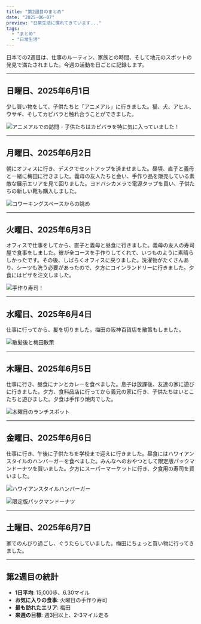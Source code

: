 ```yaml
---
title: "第2週目のまとめ"
date: "2025-06-07"
preview: "日常生活に慣れてきています..."
tags:
  - "まとめ"
  - "日常生活"
---
```


日本での2週目は、仕事のルーティン、家族との時間、そして地元のスポットの発見で満たされました。今週の活動を日ごとに記録します。

---

## 日曜日、2025年6月1日

少し買い物をして、子供たちと「アニメアル」に行きました。猫、犬、アヒル、ウサギ、そしてカピバラと触れ合うことができました。

![アニメアルでの訪問 - 子供たちはカピバラを特に気に入っていました！](/images/week-two-img/animeal.jpg)

---

## 月曜日、2025年6月2日

朝にオフィスに行き、デスクでセットアップを済ませました。昼頃、直子と義母と一緒に梅田に行きました。義母の友人たちと会い、手作り品を販売している素敵な展示エリアを見て回りました。ヨドバシカメラで電源タップを買い、子供たちの新しい靴も購入しました。

![コワーキングスペースからの眺め](/images/week-two-img/IMG_8997.jpg)

---

## 火曜日、2025年6月3日

オフィスで仕事をしてから、直子と義母と昼食に行きました。義母の友人の寿司屋で食事をしました。彼が全コースを手作りしてくれて、いつものように素晴らしかったです。その後、しばらくオフィスに戻りました。洗濯物がたくさんあり、シーツも洗う必要があったので、夕方にコインランドリーに行きました。夕食にはピザを注文しました。

![手作り寿司！](/images/week-two-img/IMG_9070.jpg)

---

## 水曜日、2025年6月4日

仕事に行ってから、髪を切りました。梅田の阪神百貨店を散策もしました。

![散髪後と梅田散策](/images/week-two-img/IMG_9092.jpg)

---

## 木曜日、2025年6月5日

仕事に行き、昼食にナンとカレーを食べました。息子は放課後、友達の家に遊びに行きました。夕方、食料品店に行ってから義兄の家に行き、子供たちはいとこたちと遊びました。夕食は手作り焼肉でした。

![木曜日のランチスポット](/images/week-two-img/IMG_9128.jpg)

---

## 金曜日、2025年6月6日

仕事に行き、午後に子供たちを学校まで迎えに行きました。昼食にはハワイアンスタイルのハンバーガーを食べました。みんなへのおやつとして限定版パックマンドーナツを買いました。夕方にスーパーマーケットに行き、夕食用の寿司を買いました。

![ハワイアンスタイルハンバーガー](/images/week-two-img/IMG_9149.jpg)

![限定版パックマンドーナツ](/images/week-two-img/IMG_9144.jpg)

---

## 土曜日、2025年6月7日

家でのんびり過ごし、ぐうたらしていました。梅田にちょっと買い物に行ってきました。

---

## 第2週目の統計
- **1日平均**: 15,000歩、6.30マイル
- **お気に入りの食事**: 火曜日の手作り寿司
- **最も訪れたエリア**: 梅田
- **来週の目標**: 週3回以上、2-3マイル走る